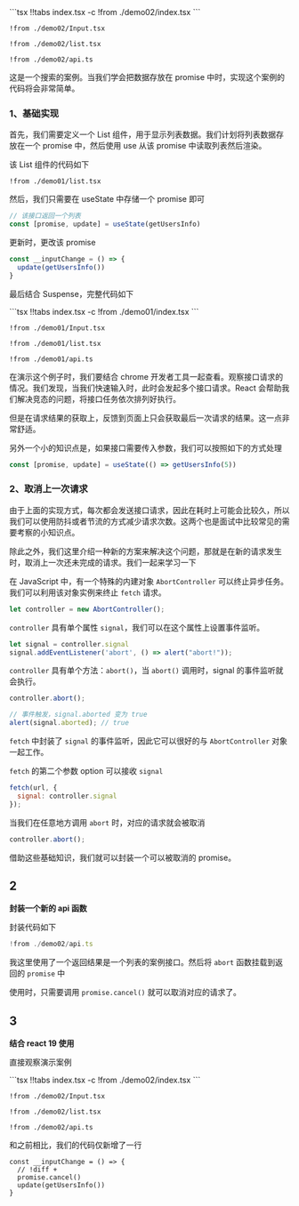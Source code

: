 
<Demo02 />
<CodeTabs>
```tsx !!tabs index.tsx -c
!from ./demo02/index.tsx
```

```tsx !!tabs Input.tsx -c
!from ./demo02/Input.tsx
```

```tsx !!tabs list.tsx -c
!from ./demo02/list.tsx
```

```tsx !!tabs api.ts -c
!from ./demo02/api.ts
```
</CodeTabs>

这是一个搜索的案例。当我们学会把数据存放在 promise 中时，实现这个案例的代码将会非常简单。

### 1、基础实现

首先，我们需要定义一个 List 组件，用于显示列表数据。我们计划将列表数据存放在一个 promise 中，然后使用 use 从该 promise 中读取列表然后渲染。

该 List 组件的代码如下

```tsx list.tsx -c
!from ./demo01/list.tsx
```

然后，我们只需要在 useState 中存储一个 promise 即可

```ts
// 该接口返回一个列表
const [promise, update] = useState(getUsersInfo)
```

更新时，更改该 promise

```ts
const __inputChange = () => {
  update(getUsersInfo())
}
```

最后结合 Suspense，完整代码如下

<Demo01 />
<CodeTabs>
```tsx !!tabs index.tsx -c
!from ./demo01/index.tsx
```

```tsx !!tabs Input.tsx -c
!from ./demo01/Input.tsx
```

```tsx !!tabs list.tsx -c
!from ./demo01/list.tsx
```

```tsx !!tabs api.ts -c
!from ./demo01/api.ts
```
</CodeTabs>


在演示这个例子时，我们要结合 chrome 开发者工具一起查看。观察接口请求的情况。我们发现，当我们快速输入时，此时会发起多个接口请求。React 会帮助我们解决竞态的问题，将接口任务依次排列好执行。

但是在请求结果的获取上，反馈到页面上只会获取最后一次请求的结果。这一点非常舒适。

另外一个小的知识点是，如果接口需要传入参数，我们可以按照如下的方式处理

```ts
const [promise, update] = useState(() => getUsersInfo(5))
```



### 2、**取消上一次请求**

由于上面的实现方式，每次都会发送接口请求，因此在耗时上可能会比较久，所以我们可以使用防抖或者节流的方式减少请求次数。这两个也是面试中比较常见的需要考察的小知识点。

除此之外，我们这里介绍一种新的方案来解决这个问题，那就是在新的请求发生时，取消上一次还未完成的请求。我们一起来学习一下

在 JavaScript 中，有一个特殊的内建对象 `AbortController` 可以终止异步任务。我们可以利用该对象实例来终止 `fetch` 请求。

```ts
let controller = new AbortController();
```

`controller` 具有单个属性 `signal`，我们可以在这个属性上设置事件监听。

```ts
let signal = controller.signal
signal.addEventListener('abort', () => alert("abort!"));
```

`controller` 具有单个方法：`abort()`，当 `abort()` 调用时，signal 的事件监听就会执行。

```ts
controller.abort();

// 事件触发，signal.aborted 变为 true
alert(signal.aborted); // true
```

`fetch` 中封装了 `signal` 的事件监听，因此它可以很好的与 `AbortController` 对象一起工作。

`fetch` 的第二个参数 option 可以接收 `signal`

```js
fetch(url, {
  signal: controller.signal
});
```

当我们在任意地方调用 `abort` 时，对应的请求就会被取消

```ts
controller.abort();
```

借助这些基础知识，我们就可以封装一个可以被取消的 promise。

## 2
**封装一个新的 api 函数**

封装代码如下

```ts api.ts -c
!from ./demo02/api.ts
```

我这里使用了一个返回结果是一个列表的案例接口。然后将 `abort` 函数挂载到返回的 `promise` 中

使用时，只需要调用 `promise.cancel()` 就可以取消对应的请求了。

## 3
**结合 react 19 使用**

直接观察演示案例

<Demo02 />
<CodeTabs>
```tsx !!tabs index.tsx -c
!from ./demo02/index.tsx
```

```tsx !!tabs Input.tsx -c
!from ./demo02/Input.tsx
```

```tsx !!tabs list.tsx -c
!from ./demo02/list.tsx
```

```tsx !!tabs api.ts -c
!from ./demo02/api.ts
```
</CodeTabs>

和之前相比，我们的代码仅新增了一行

```tsx
const __inputChange = () => {
  // !diff +
  promise.cancel()
  update(getUsersInfo())
}
```